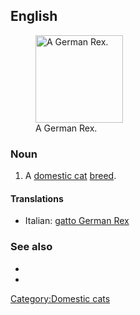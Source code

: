 ==English==
[[File:German rex Emil.jpg|thumb|140px|right|A German Rex.]]
===Noun===
{{en-noun|sg=[[German Rex]]|es}}

# A [[domestic cat]] [[breed]].

====Translations====
{{checktrans-top}}
*Italian: [[gatto German Rex]]
{{checktrans-mid}}

{{checktrans-bottom}}

===See also===
* {{pedia}}
* {{commonslite|Category:German Rex}}
[[Category:Domestic cats]]